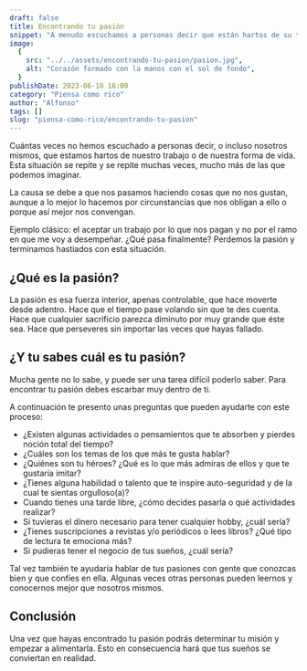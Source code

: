 ```yaml
---
draft: false
title: Encontrando tu pasión
snippet: "A menudo escuchamos a personas decir que están hartos de su trabajo o de su forma de vida. Esto se debe a que hacemos cosas que no nos gustan, aunque a lo mejor lo hacemos por circunstancias que nos obligan a ello o porque así mejor nos conviene."
image:
  {
    src: "../../assets/encontrando-tu-pasion/pasion.jpg",
    alt: "Corazón formado con la manos con el sol de fondo",
  }
publishDate: 2023-06-18 16:00
category: "Piensa como rico"
author: "Alfonso"
tags: []
slug: "piensa-como-rico/encontrando-tu-pasion"
---
```


Cuántas veces no hemos escuchado a personas decir, o incluso nosotros mismos, que estamos hartos de nuestro trabajo o de nuestra forma de vida. Esta situación se repite y se repite muchas veces, mucho más de las que podemos imaginar.

La causa se debe a que nos pasamos haciendo cosas que no nos gustan, aunque a lo mejor lo hacemos por circunstancias que nos obligan a ello o porque así mejor nos convengan.

Ejemplo clásico: el aceptar un trabajo por lo que nos pagan y no por el ramo en que me voy a desempeñar. ¿Qué pasa finalmente? Perdemos la pasión y terminamos hastiados con esta situación.

## ¿Qué es la pasión?

La pasión es esa fuerza interior, apenas controlable, que hace moverte desde adentro. Hace que el tiempo pase volando sin que te des cuenta. Hace que cualquier sacrificio parezca diminuto por muy grande que éste sea. Hace que perseveres sin importar las veces que hayas fallado.

## ¿Y tu sabes cuál es tu pasión?

Mucha gente no lo sabe, y puede ser una tarea difícil poderlo saber. Para encontrar tu pasión debes escarbar muy dentro de ti.

A continuación te presento unas preguntas que pueden ayudarte con este proceso:

- ¿Existen algunas actividades o pensamientos que te absorben y pierdes noción total del tiempo?
- ¿Cuáles son los temas de los que más te gusta hablar?
- ¿Quiénes son tu héroes? ¿Qué es lo que más admiras de ellos y que te gustaría imitar?
- ¿Tienes alguna habilidad o talento que te inspire auto-seguridad y de la cual te sientas orgulloso(a)?
- Cuando tienes una tarde libre, ¿cómo decides pasarla o qué actividades realizar?
- Si tuvieras el dinero necesario para tener cualquier hobby, ¿cuál sería?
- ¿Tienes suscripciones a revistas y/o periódicos o lees libros? ¿Qué tipo de lectura te emociona más?
- Si pudieras tener el negocio de tus sueños, ¿cuál sería?

Tal vez también te ayudaría hablar de tus pasiones con gente que conozcas bien y que confíes en ella. Algunas veces otras personas pueden leernos y conocernos mejor que nosotros mismos.

## Conclusión

Una vez que hayas encontrado tu pasión podrás determinar tu misión y empezar a alimentarla. Esto en consecuencia hará que tus sueños se conviertan en realidad.
